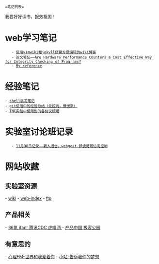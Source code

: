  =笔记列表=
我要好好读书，报效祖国！

= web学习笔记 =
    - [[vimwiki_jekyll|使用vimwiki和jekyll搭建方便编辑的wiki博客]]
    - [[/demo/wiki_html/integrity_check|论文笔记——Are Hardware Performance Counters a Cost Effective Way for Integrity Checking of Programs?]]
    - [[http://www.ruanyifeng.com/blog/2012/08/blogging_with_jekyll.html|My reference]]
= 经验笔记 =
 - [[/demo/wiki_html/shell_note|shell学习笔记]]
 - [[/demo/wiki_html/git_note|git使用中的经验总结（先挖坑，慢慢来）]]
 - [[/demo/wiki_html/tnc.html|TNC实验中使用到的各协议梳理]]
= 实验室讨论班记录 =
    - [[/demo/wiki_html/1130|11月30日记录——新人报告，webgoat,郅波哥哥访问控制]]
=  网站收藏 =
== 实验室资源 ==
- [[http://172.18.184.221/|wiki]]
- [[http://172.18.184.59|web-index]]
-  [[http://172.18.184.220|ftp]]
== 产品相关 ==
- [[http://www.36kr.com/|36氪   ]]     [[http://www.ifanr.com/|ifanr   ]]     [[http://cdc.tencent.com/|腾讯CDC   ]]    [[http://www.huxiu.com/|虎嗅网   ]]
- [[http://www.pmtoo.com/|产品中国    ]]     [[http://event.geekpark.net/|极客公园]]
  
== 有意思的 ==
- [[http://fm.xinli001.com/|心理FM-世界和我爱着你]]
- [[http://zhan.renren.com/home?checked=true|小站-告诉我你的梦想]]



    
   
